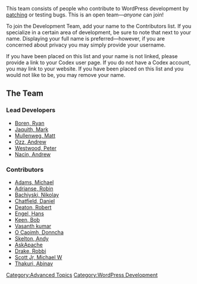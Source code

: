 This team consists of people who contribute to WordPress development by [[Reporting Bugs#Patching_Bugs|patching]] or testing bugs. This is an open team—''anyone'' can join!

To join the Development Team, add your name to the Contributors list. If you specialize in a certain area of development, be sure to note that next to your name. Displaying your full name is preferred—however, if you are concerned about privacy you may simply provide your username.

If you have been placed on this list and your name is not linked, please provide a link to your Codex user page. If you do not have a Codex account, you may link to your website. If you have been placed on this list and you would not like to be, you may remove your name.

== The Team ==
=== Lead Developers ===
* [http://boren.nu Boren, Ryan]
* [http://markjaquith.com Jaquith, Mark]
* [[User:Matt|Mullenweg, Matt]]
* [http://www.laptoptips.ca/ Ozz, Andrew]
* [[User:Westi|Westwood, Peter]]
* [[User:nacin|Nacin, Andrew]]

=== Contributors ===
* [http://blogwaffe.com/ Adams, Michael]
* [http://robinadr.com/ Adrianse, Robin]
* [http://debian.fmi.uni-sofia.bg/~nb/en/ Bachiyski, Nikolay]
* [http://lkd.to/danielchatfield Chatfield, Daniel]
* [http://somethingunpredictable.com/ Deaton, Robert]
* [[User:HEngel|Engel, Hans]]
* [https://imember360.com/ Keen, Bob]
* [https://wordpress.org/support/profile/vasanthwp Vasanth kumar]
* [http://ocaoimh.ie/ O Caoimh, Donncha]
* [http://www.skeltoac.com/ Skelton, Andy]
* [http://www.askapache.com/ AskApache]
* [http://www.doityourselfcomputing.com/ Drake, Robbi]
* [[User:Michael.w.scott.jr|Scott Jr, Michael W]]
* [https://profiles.wordpress.org/abinav Thakuri, Abinav]



[[Category:Advanced Topics]]
[[Category:WordPress Development]]
